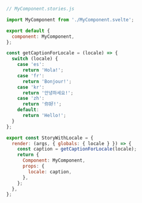 ```js
// MyComponent.stories.js

import MyComponent from './MyComponent.svelte';

export default {
  component: MyComponent,
};

const getCaptionForLocale = (locale) => {
  switch (locale) {
    case 'es':
      return 'Hola!';
    case 'fr':
      return 'Bonjour!';
    case 'kr':
      return '안녕하세요!';
    case 'zh':
      return '你好!';
    default:
      return 'Hello!';
  }
};

export const StoryWithLocale = {
  render: (args, { globals: { locale } }) => {
    const caption = getCaptionForLocale(locale);
    return {
      Component: MyComponent,
      props: {
        locale: caption,
      },
    };
  },
};
```
